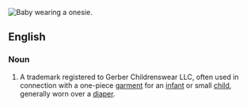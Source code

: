 [[Image:Baby.jpg|thumb|right|Baby wearing a onesie.]]
{{wikipedia}}
==English==

===Noun===
{{en-noun}}
# {{US}} A trademark registered to Gerber Childrenswear LLC, often used in connection with a one-piece [[garment]] for an [[infant]] or small [[child]], generally worn over a [[diaper]].